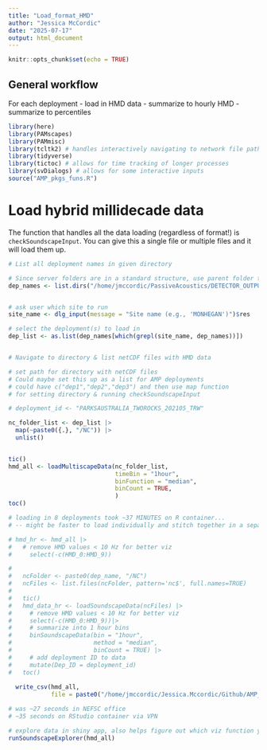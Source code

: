 ```yaml
---
title: "Load_format_HMD"
author: "Jessica McCordic"
date: "2025-07-17"
output: html_document
---
```


```r
knitr::opts_chunk$set(echo = TRUE)
```

## General workflow

For each deployment
- load in HMD data
- summarize to hourly HMD
- summarize to percentiles

```r
library(here)
library(PAMscapes)
library(PAMmisc)
library(tcltk2) # handles interactively navigating to network file paths
library(tidyverse)
library(tictoc) # allows for time tracking of longer processes
library(svDialogs) # allows for some interactive inputs
source("AMP_pkgs_funs.R")
```

# Load hybrid millidecade data

The function that handles all the data loading (regardless of format!)
is `checkSoundscapeInput`. You can give this a single file or multiple
files and it will load them up.

```r


# List all deployment names in given directory

# Since server folders are in a standard structure, use parent folder to get list of all deployments
dep_names <- list.dirs("/home/jmccordic/PassiveAcoustics/DETECTOR_OUTPUT/PYTHON_SOUNDSCAPE_PYPAM/Raw/NEFSC_GOM/", recursive = FALSE)


# ask user which site to run
site_name <- dlg_input(message = "Site name (e.g., 'MONHEGAN')")$res

# select the deployment(s) to load in
dep_list <- as.list(dep_names[which(grepl(site_name, dep_names))])


# Navigate to directory & list netCDF files with HMD data

# set path for directory with netCDF files
# Could maybe set this up as a list for AMP deployments
# could have c("dep1","dep2","dep3") and then use map function 
# for setting directory & running checkSoundscapeInput

# deployment_id <- "PARKSAUSTRALIA_TWOROCKS_202105_TRW"

nc_folder_list <- dep_list |>
  map(~paste0({.}, "/NC")) |>
  unlist()


tic()
hmd_all <- loadMultiscapeData(nc_folder_list, 
                              timeBin = "1hour",
                              binFunction = "median",
                              binCount = TRUE,
                              )
toc()

# loading in 8 deployments took ~37 MINUTES on R container...
# -- might be faster to load individually and stitch together in a separate step?

# hmd_hr <- hmd_all |>
#   # remove HMD values < 10 Hz for better viz
#     select(-c(HMD_0:HMD_9))

# 
#   ncFolder <- paste0(dep_name, "/NC")
#   ncFiles <- list.files(ncFolder, pattern='nc$', full.names=TRUE)
#   
#   tic()
#   hmd_data_hr <- loadSoundscapeData(ncFiles) |>
#     # remove HMD values < 10 Hz for better viz
#     select(-c(HMD_0:HMD_9))|> 
#     # summarize into 1 hour bins
#     binSoundscapeData(bin = "1hour", 
#                       method = "median",
#                       binCount = TRUE) |>
#     # add deployment ID to data
#     mutate(Dep_ID = deployment_id)
#   toc()
  
  write_csv(hmd_all, 
            file = paste0("/home/jmccordic/Jessica.Mccordic/Github/AMP_NPZ_Soundscapes/data/NEFSC_GOM_",site_name, "_HMD_hourlymed.csv"))

# was ~27 seconds in NEFSC office
# ~35 seconds on RStudio container via VPN
```


```r
# explore data in shiny app, also helps figure out which viz function you're interested in
runSoundscapeExplorer(hmd_all)

```

